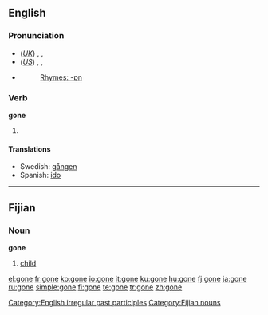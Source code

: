==English==

{{rank|along|four|wish|328|gone|times|girl|during}}

===Pronunciation===
* (''[[Received Pronunciation|UK]]'') {{enPR|gŏn}}, {{IPA|/gɒn/}}, {{SAMPA|/gQn/}}
* (''[[General American|US]]'') {{enPR|gŏn}}, {{IPA|/gɑn/}}, {{SAMPA|/gAn/}}
* {{audio|en-us-gone.ogg|Audio (US)}}
*: [[Rhymes:English:-ɒn|Rhymes: -ɒn]]

===Verb===
'''gone'''

# {{past participle of|[[go]]}}

====Translations====
* Swedish: [[gången]]
* Spanish: [[ido#Spanish|ido]]

[[Category:English irregular past participles]]

----

==Fijian==

===Noun===
'''gone'''

# [[child]]

[[Category:Fijian nouns]]

[[el:gone]]
[[fr:gone]]
[[ko:gone]]
[[io:gone]]
[[it:gone]]
[[ku:gone]]
[[hu:gone]]
[[fj:gone]]
[[ja:gone]]
[[ru:gone]]
[[simple:gone]]
[[fi:gone]]
[[te:gone]]
[[tr:gone]]
[[zh:gone]]